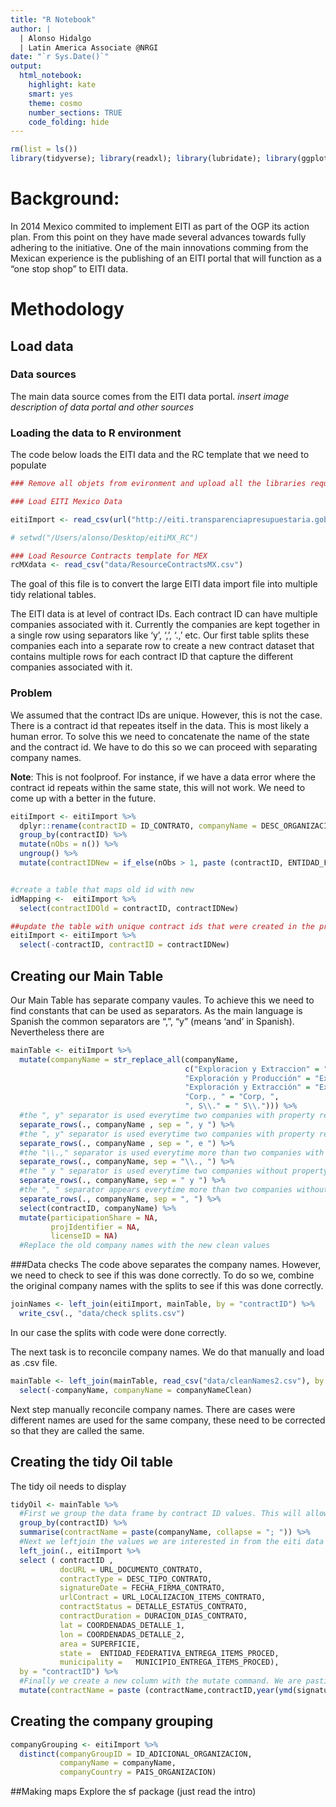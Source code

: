 ```yaml
---
title: "R Notebook"
author: |
  | Alonso Hidalgo
  | Latin America Associate @NRGI
date: "`r Sys.Date()`"
output:
  html_notebook:
    highlight: kate
    smart: yes
    theme: cosmo
    number_sections: TRUE
    code_folding: hide
---
```


```r
rm(list = ls())
library(tidyverse); library(readxl); library(lubridate); library(ggplot2); library(tidyr); library(sf); library(rnaturalearth)
```

# Background:
In 2014 Mexico commited to implement EITI as part of the OGP its action plan. From this point on they have made several advances towards fully adhering to the initiative. One of the main innovations comming from the Mexican experience is the publishing of an EITI portal that will function as a "one stop shop" to EITI data.   

# Methodology {.tabset .tabset-fade .tabset-pills}

## Load data

### Data sources

The main data source comes from the EITI data portal. 
*insert image description of data portal and other sources*

### Loading the data to R environment
The code below loads the EITI data and the RC template that we need to populate

```r
### Remove all objets from evironment and upload all the libraries requiered

### Load EITI Mexico Data

eitiImport <- read_csv(url("http://eiti.transparenciapresupuestaria.gob.mx/es/eiti/ficha_recurso/_rid/13/_mto/3/_mod/descargar?tipo=recurso_csv&id=4"), locale = locale(encoding = "latin1"))

# setwd("/Users/alonso/Desktop/eitiMX_RC")

### Load Resource Contracts template for MEX
rcMXdata <- read_csv("data/ResourceContractsMX.csv")
```

The goal of this file is to convert the large EITI data import file into multiple tidy relational tables.

The EITI data is at level of contract IDs. Each contract ID can have multiple companies associated with it. Currently the companies are kept together in a single row using separators like 'y', ',', '.,' etc. Our first table splits these companies each into a separate row to create a new contract dataset that contains multiple rows for each contract ID that capture the different companies associated with it.



### Problem
We assumed that the contract IDs are unique. However, this is not the case. There is a contract id that repeates itself in the data. This is most likely a human error. To solve this we need to concatenate the name of the state and the contract id. We have to do this so we can proceed with separating company names.

**Note**: This is not foolproof. For instance, if we have a data error where the contract id repeats within the same state, this will not work. We need to come up with a better in the future.

```r
eitiImport <- eitiImport %>% 
  dplyr::rename(contractID = ID_CONTRATO, companyName = DESC_ORGANIZACION) %>% 
  group_by(contractID) %>% 
  mutate(nObs = n()) %>% 
  ungroup() %>% 
  mutate(contractIDNew = if_else(nObs > 1, paste (contractID, ENTIDAD_FEDERATIVA_ENTREGA_ITEMS_PROCED , sep = "-"), contractID))


#create a table that maps old id with new
idMapping <-  eitiImport %>% 
  select(contractIDOld = contractID, contractIDNew)

##update the table with unique contract ids that were created in the previous step
eitiImport <- eitiImport %>% 
  select(-contractID, contractID = contractIDNew)
```

## Creating our Main Table
Our Main Table has separate company vaules. To achieve this we need to find constants that can be used as separators. As the main language is Spanish the common separators are ",", "y" (means 'and' in Spanish). Nevertheless there are 

```r
mainTable <- eitiImport %>% 
  mutate(companyName = str_replace_all(companyName, 
                                       c("Exploracion y Extraccion" = "Exploración & Extracción",
                                       "Exploración y Producción" = "Exploración & Producción",
                                       "Exploración y Extracción" = "Exploración & Extracción", 
                                       "Corp., " = "Corp, ",
                                       ", S\\." = " S\\."))) %>% 
  #the ", y" separator is used everytime two companies with property regime extentions appear together
  separate_rows(., companyName , sep = ", y ") %>% 
  #the ", y" separator is used everytime two companies with property regime extentions appear together and if the second company has a name that begins with letter I
  separate_rows(., companyName , sep = ", e ") %>% 
  #the "\\.," separator is used everytime more than two companies with property regime extensions appear together
  separate_rows(., companyName, sep = "\\., ") %>% 
  #the " y " separator is used everytime two companies without property regime extensions appear together
  separate_rows(., companyName, sep = " y ") %>%
  #the ", " separator appears everytime more than two companies without property regime appear together
  separate_rows(., companyName, sep = ", ") %>% 
  select(contractID, companyName) %>% 
  mutate(participationShare = NA,
         projIdentifier = NA,
         licenseID = NA)
  #Replace the old company names with the new clean values 


```

###Data checks
The code above separates the company names. However, we need to check to see if this was done correctly. To do so we, combine the original company names with the splits to see if this was done correctly.
```r
joinNames <- left_join(eitiImport, mainTable, by = "contractID") %>% 
  write_csv(., "data/check splits.csv")
```

In our case the splits with code were done correctly.

The next task is to reconcile company names. We do that manually and load as .csv file.
```r
mainTable <- left_join(mainTable, read_csv("data/cleanNames2.csv"), by = c("companyName" = "companyName.sep")) %>%
  select(-companyName, companyName = companyNameClean)

```

Next step manually reconcile company names. There are cases were different names are used for the same company, these need to be corrected so that they are called the same.

## Creating the tidy Oil table
The tidy oil needs to display 

```r
tidyOil <- mainTable %>% 
  #First we group the data frame by contract ID values. This will allow us to summarise the company names into single row. 
  group_by(contractID) %>% 
  summarise(contractName = paste(companyName, collapse = "; ")) %>%
  #Next we leftjoin the values we are interested in from the eiti data with the company names. The key is contract ID
  left_join(., eitiImport %>% 
  select ( contractID , 
           docURL = URL_DOCUMENTO_CONTRATO, 
           contractType = DESC_TIPO_CONTRATO,	
           signatureDate = FECHA_FIRMA_CONTRATO,	
           urlContract = URL_LOCALIZACION_ITEMS_CONTRATO, 
           contractStatus =	DETALLE_ESTATUS_CONTRATO,	
           contractDuration = DURACION_DIAS_CONTRATO, 
           lat = COORDENADAS_DETALLE_1,	
           lon = COORDENADAS_DETALLE_2, 
           area = SUPERFICIE, 
           state =	ENTIDAD_FEDERATIVA_ENTREGA_ITEMS_PROCED, 
           municipality =	MUNICIPIO_ENTREGA_ITEMS_PROCED), 
  by = "contractID") %>% 
  #Finally we create a new column with the mutate command. We are pasting the contract names with the contract ID and the signature year. This will be our contract name
  mutate(contractName = paste (contractName,contractID,year(ymd(signatureDate)), sep = "; "))
```

## Creating the company grouping
```r
companyGrouping <- eitiImport %>% 
  distinct(companyGroupID = ID_ADICIONAL_ORGANIZACION, 
           companyName = companyName, 
           companyCountry = PAIS_ORGANIZACION)
```



##Making maps
Explore the sf package (just read the intro)
```r

```






